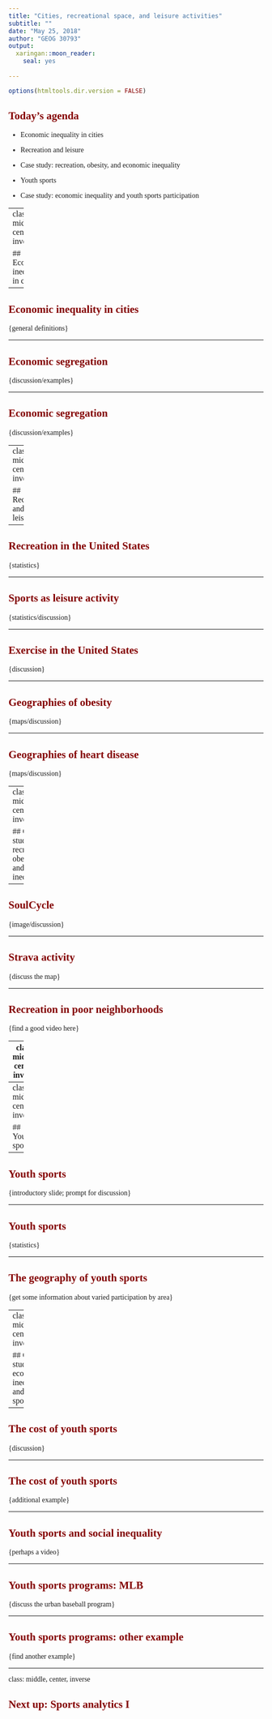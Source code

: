 ```yaml
---
title: "Cities, recreational space, and leisure activities"
subtitle: ""
date: "May 25, 2018"
author: "GEOG 30793"
output: 
  xaringan::moon_reader: 
    seal: yes
  
---
```


```r
options(htmltools.dir.version = FALSE)
```

## Today's agenda

* Economic inequality in cities

* Recreation and leisure

* Case study: recreation, obesity, and economic inequality

* Youth sports

* Case study: economic inequality and youth sports participation

---
class: middle, center, inverse

## Economic inequality in cities

---

## Economic inequality in cities

{general definitions}

---

## Economic segregation 

{discussion/examples}

---

## Economic segregation

{discussion/examples}

---
class: middle, center, inverse

## Recreation and leisure

---

## Recreation in the United States

{statistics}

---

## Sports as leisure activity

{statistics/discussion}

---

## Exercise in the United States

{discussion}

---

## Geographies of obesity

{maps/discussion}

---

## Geographies of heart disease

{maps/discussion}

---
class: middle, center, inverse

## Case study: recreation, obesity, and social inequality

---

## SoulCycle

{image/discussion}

---

## Strava activity

{discuss the map}

---

## Recreation in poor neighborhoods

{find a good video here}

---
class: middle, center, inverse

## Discussion: the linked geography of wealth and health inequality

---
class: middle, center, inverse

## Youth sports

---

## Youth sports

{introductory slide; prompt for discussion}

---

## Youth sports

{statistics}

---

## The geography of youth sports

{get some information about varied participation by area}

---
class: middle, center, inverse

## Case study: economic inequality and youth sports

---

## The cost of youth sports

{discussion}

---

## The cost of youth sports

{additional example}

---

## Youth sports and social inequality

{perhaps a video}

---

## Youth sports programs: MLB

{discuss the urban baseball program}

---

## Youth sports programs: other example

{find another example}


---
class: middle, center, inverse

## Next up: Sports analytics I









<style>

body {
  font-family: Verdana; 
}

h1, h2, h3 {
  color: #840000; 
  font-family: Verdana;
  font-weight: bold; 
}

a {
  color: #ff0000; 
}

.inverse {
  background-color: #840000; 

}
</style>







